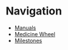 # Navigation

- [Manuals](/manuals)
- [Medicine Wheel](/manuals/medicine-wheel)
- [Milestones](/manuals/milestones)
